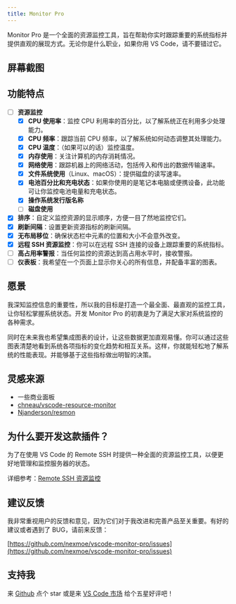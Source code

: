 ```yaml
---
title: Monitor Pro
---
```


Monitor Pro 是一个全面的资源监控工具，旨在帮助你实时跟踪重要的系统指标并提供直观的展现方式。无论你是什么职业，如果你用 VS Code，请不要错过它。

## 屏幕截图



## 功能特点

- [ ] **资源监控**
  - [x] **CPU 使用率**：监控 CPU 利用率的百分比，以了解系统正在利用多少处理能力。
  - [x] **CPU 频率**：跟踪当前 CPU 频率，以了解系统如何动态调整其处理能力。
  - [x] **CPU 温度**：（如果可以的话）监控温度。
  - [x] **内存使用**：关注计算机的内存消耗情况。
  - [x] **网络使用**：跟踪机器上的网络活动，包括传入和传出的数据传输速率。
  - [x] **文件系统使用**（Linux、macOS）：提供磁盘的读写速率。
  - [x] **电池百分比和充电状态**：如果你使用的是笔记本电脑或便携设备，此功能可让你监控电池电量和充电状态。
  - [x] **操作系统发行版名称**
  - [ ] **磁盘使用**
- [x] **排序**：自定义监控资源的显示顺序，方便一目了然地监控它们。
- [x] **刷新间隔**：设置更新资源指标的刷新间隔。
- [x] **无布局移位**：确保状态栏中元素的位置和大小不会意外改变。
- [x] **远程 SSH 资源监控**：你可以在远程 SSH 连接的设备上跟踪重要的系统指标。
- [ ] **高占用率警报**：当任何监控的资源达到高占用水平时，接收警报。
- [ ] **仪表板**：我希望在一个页面上显示你关心的所有信息，并配备丰富的图表。

## 愿景

我深知监控信息的重要性，所以我的目标是打造一个最全面、最直观的监控工具，让你轻松掌握系统状态。开发 Monitor Pro 的初衷是为了满足大家对系统监控的各种需求。

同时在未来我也希望集成图表的设计，让这些数据更加直观易懂。你可以通过这些图表清楚地看到系统各项指标的变化趋势和相互关系。这样，你就能轻松地了解系统的性能表现。并能够基于这些指标做出明智的决策。

## 灵感来源

- 一些商业面板
- [chneau/vscode-resource-monitor](https://github.com/chneau/vscode-resource-monitor)
- [Njanderson/resmon](https://github.com/Njanderson/resmon)

## 为什么要开发这款插件？

为了在使用 VS Code 的 Remote SSH 时提供一种全面的资源监控工具，以便更好地管理和监控服务器的状态。

详细参考：[Remote SSH 资源监控](https://juejin.cn/post/7284885060338155539)

## 建议反馈

我非常重视用户的反馈和意见，因为它们对于我改进和完善产品至关重要。有好的建议或者遇到了 BUG，请前来反馈：

[https://github.com/nexmoe/vscode-monitor-pro/issues](https://github.com/nexmoe/vscode-monitor-pro/issues)

## 支持我

来 [Github](https://github.com/nexmoe/vscode-monitor-pro) 点个 star 或是来 [VS Code 市场](https://marketplace.visualstudio.com/items?itemName=nexmoe.monitor-pro&ssr=false#review-details) 给个五星好评吧！
